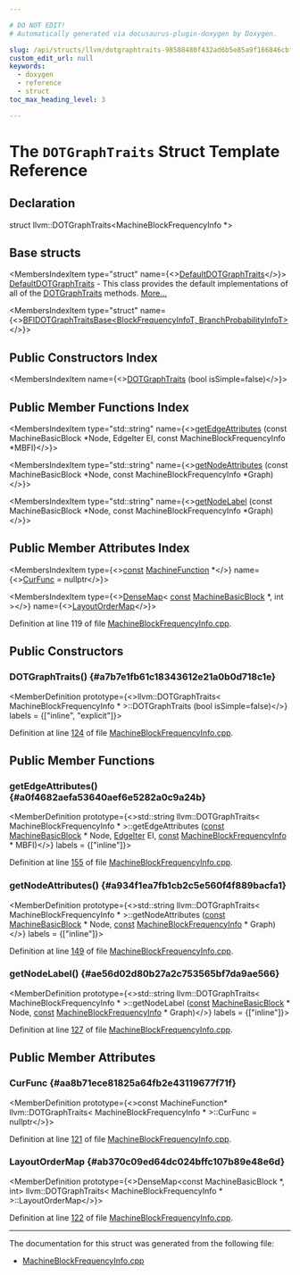 ```yaml
---

# DO NOT EDIT!
# Automatically generated via docusaurus-plugin-doxygen by Doxygen.

slug: /api/structs/llvm/dotgraphtraits-98588480f432ad6b5e85a9f166846cbf
custom_edit_url: null
keywords:
  - doxygen
  - reference
  - struct
toc_max_heading_level: 3

---
```





# The `DOTGraphTraits` Struct Template Reference

<DoxygenPage pluginConfig={pluginConfig}>



## Declaration

<CodeBlock>struct llvm::DOTGraphTraits&lt;MachineBlockFrequencyInfo &#42;&gt;</CodeBlock>

## Base structs

<MembersIndex>

<MembersIndexItem
  type="struct"
  name={<><a href="/docs/api/structs/llvm/defaultdotgraphtraits">DefaultDOTGraphTraits</a></>}>
<a href="/docs/api/structs/llvm/defaultdotgraphtraits">DefaultDOTGraphTraits</a> - This class provides the default implementations of all of the <a href="/docs/api/structs/llvm/dotgraphtraits">DOTGraphTraits</a> methods. <a href="/docs/api/structs/llvm/defaultdotgraphtraits/#details">More...</a>
</MembersIndexItem>

<MembersIndexItem
  type="struct"
  name={<><a href="/docs/api/structs/llvm/bfidotgraphtraitsbase">BFIDOTGraphTraitsBase&lt;BlockFrequencyInfoT, BranchProbabilityInfoT&gt;</a></>}>
</MembersIndexItem>

</MembersIndex>

## Public Constructors Index

<MembersIndex>

<MembersIndexItem
  name={<><a href="#a7b7e1fb61c18343612e21a0b0d718c1e">DOTGraphTraits</a> (bool isSimple=false)</>}>
</MembersIndexItem>

</MembersIndex>

## Public Member Functions Index

<MembersIndex>

<MembersIndexItem
  type="std::string"
  name={<><a href="#a0f4682aefa53640aef6e5282a0c9a24b">getEdgeAttributes</a> (const MachineBasicBlock &#42;Node, EdgeIter EI, const MachineBlockFrequencyInfo &#42;MBFI)</>}>
</MembersIndexItem>

<MembersIndexItem
  type="std::string"
  name={<><a href="#a934f1ea7fb1cb2c5e560f4f889bacfa1">getNodeAttributes</a> (const MachineBasicBlock &#42;Node, const MachineBlockFrequencyInfo &#42;Graph)</>}>
</MembersIndexItem>

<MembersIndexItem
  type="std::string"
  name={<><a href="#ae56d02d80b27a2c753565bf7da9ae566">getNodeLabel</a> (const MachineBasicBlock &#42;Node, const MachineBlockFrequencyInfo &#42;Graph)</>}>
</MembersIndexItem>

</MembersIndex>

## Public Member Attributes Index

<MembersIndex>

<MembersIndexItem
  type={<><a href="/docs/api/files/lib/lib/target/lib/target/aarch64/aarch64promoteconstant-cpp/#a90f8350fecae261c25be85d38b451bff">const</a> <a href="/docs/api/classes/llvm/machinefunction">MachineFunction</a> &#42;</>}
  name={<><a href="#aa8b71ece81825a64fb2e43119677f71f">CurFunc</a> = nullptr</>}>
</MembersIndexItem>

<MembersIndexItem
  type={<><a href="/docs/api/classes/llvm/densemap">DenseMap</a>&lt; <a href="/docs/api/files/lib/lib/target/lib/target/aarch64/aarch64promoteconstant-cpp/#a90f8350fecae261c25be85d38b451bff">const</a> <a href="/docs/api/classes/llvm/machinebasicblock">MachineBasicBlock</a> &#42;, int &gt;</>}
  name={<><a href="#ab370c09ed64dc024bffc107b89e48e6d">LayoutOrderMap</a></>}>
</MembersIndexItem>

</MembersIndex>


Definition at line 119 of file <a href="/docs/api/files/lib/lib/codegen/machineblockfrequencyinfo-cpp">MachineBlockFrequencyInfo.cpp</a>.

<SectionDefinition>

## Public Constructors

### DOTGraphTraits() {#a7b7e1fb61c18343612e21a0b0d718c1e}

<MemberDefinition
  prototype={<>llvm::DOTGraphTraits&lt; MachineBlockFrequencyInfo &#42; &gt;::DOTGraphTraits (bool isSimple=false)</>}
  labels = {["inline", "explicit"]}>

Definition at line <a href="/docs/api/files/lib/lib/codegen/machineblockfrequencyinfo-cpp/#l00124">124</a> of file <a href="/docs/api/files/lib/lib/codegen/machineblockfrequencyinfo-cpp">MachineBlockFrequencyInfo.cpp</a>.
</MemberDefinition>

</SectionDefinition>

<SectionDefinition>

## Public Member Functions

### getEdgeAttributes() {#a0f4682aefa53640aef6e5282a0c9a24b}

<MemberDefinition
  prototype={<>std::string llvm::DOTGraphTraits&lt; MachineBlockFrequencyInfo &#42; &gt;::getEdgeAttributes (<a href="/docs/api/files/lib/lib/target/lib/target/aarch64/aarch64promoteconstant-cpp/#a90f8350fecae261c25be85d38b451bff">const</a> <a href="/docs/api/classes/llvm/machinebasicblock">MachineBasicBlock</a> &#42; Node, <a href="/docs/api/structs/llvm/bfidotgraphtraitsbase/#a6899d11b3abe21eebd9130ff4b30b6a4">EdgeIter</a> EI, <a href="/docs/api/files/lib/lib/target/lib/target/aarch64/aarch64promoteconstant-cpp/#a90f8350fecae261c25be85d38b451bff">const</a> <a href="/docs/api/classes/llvm/machineblockfrequencyinfo">MachineBlockFrequencyInfo</a> &#42; MBFI)</>}
  labels = {["inline"]}>

Definition at line <a href="/docs/api/files/lib/lib/codegen/machineblockfrequencyinfo-cpp/#l00155">155</a> of file <a href="/docs/api/files/lib/lib/codegen/machineblockfrequencyinfo-cpp">MachineBlockFrequencyInfo.cpp</a>.
</MemberDefinition>

### getNodeAttributes() {#a934f1ea7fb1cb2c5e560f4f889bacfa1}

<MemberDefinition
  prototype={<>std::string llvm::DOTGraphTraits&lt; MachineBlockFrequencyInfo &#42; &gt;::getNodeAttributes (<a href="/docs/api/files/lib/lib/target/lib/target/aarch64/aarch64promoteconstant-cpp/#a90f8350fecae261c25be85d38b451bff">const</a> <a href="/docs/api/classes/llvm/machinebasicblock">MachineBasicBlock</a> &#42; Node, <a href="/docs/api/files/lib/lib/target/lib/target/aarch64/aarch64promoteconstant-cpp/#a90f8350fecae261c25be85d38b451bff">const</a> <a href="/docs/api/classes/llvm/machineblockfrequencyinfo">MachineBlockFrequencyInfo</a> &#42; Graph)</>}
  labels = {["inline"]}>

Definition at line <a href="/docs/api/files/lib/lib/codegen/machineblockfrequencyinfo-cpp/#l00149">149</a> of file <a href="/docs/api/files/lib/lib/codegen/machineblockfrequencyinfo-cpp">MachineBlockFrequencyInfo.cpp</a>.
</MemberDefinition>

### getNodeLabel() {#ae56d02d80b27a2c753565bf7da9ae566}

<MemberDefinition
  prototype={<>std::string llvm::DOTGraphTraits&lt; MachineBlockFrequencyInfo &#42; &gt;::getNodeLabel (<a href="/docs/api/files/lib/lib/target/lib/target/aarch64/aarch64promoteconstant-cpp/#a90f8350fecae261c25be85d38b451bff">const</a> <a href="/docs/api/classes/llvm/machinebasicblock">MachineBasicBlock</a> &#42; Node, <a href="/docs/api/files/lib/lib/target/lib/target/aarch64/aarch64promoteconstant-cpp/#a90f8350fecae261c25be85d38b451bff">const</a> <a href="/docs/api/classes/llvm/machineblockfrequencyinfo">MachineBlockFrequencyInfo</a> &#42; Graph)</>}
  labels = {["inline"]}>

Definition at line <a href="/docs/api/files/lib/lib/codegen/machineblockfrequencyinfo-cpp/#l00127">127</a> of file <a href="/docs/api/files/lib/lib/codegen/machineblockfrequencyinfo-cpp">MachineBlockFrequencyInfo.cpp</a>.
</MemberDefinition>

</SectionDefinition>

<SectionDefinition>

## Public Member Attributes

### CurFunc {#aa8b71ece81825a64fb2e43119677f71f}

<MemberDefinition
  prototype={<>const MachineFunction&#42; llvm::DOTGraphTraits&lt; MachineBlockFrequencyInfo &#42; &gt;::CurFunc = nullptr</>}>

Definition at line <a href="/docs/api/files/lib/lib/codegen/machineblockfrequencyinfo-cpp/#l00121">121</a> of file <a href="/docs/api/files/lib/lib/codegen/machineblockfrequencyinfo-cpp">MachineBlockFrequencyInfo.cpp</a>.
</MemberDefinition>

### LayoutOrderMap {#ab370c09ed64dc024bffc107b89e48e6d}

<MemberDefinition
  prototype={<>DenseMap&lt;const MachineBasicBlock &#42;, int&gt; llvm::DOTGraphTraits&lt; MachineBlockFrequencyInfo &#42; &gt;::LayoutOrderMap</>}>

Definition at line <a href="/docs/api/files/lib/lib/codegen/machineblockfrequencyinfo-cpp/#l00122">122</a> of file <a href="/docs/api/files/lib/lib/codegen/machineblockfrequencyinfo-cpp">MachineBlockFrequencyInfo.cpp</a>.
</MemberDefinition>

</SectionDefinition>

<hr/>

The documentation for this struct was generated from the following file:

<ul>
<li><a href="/docs/api/files/lib/lib/codegen/machineblockfrequencyinfo-cpp">MachineBlockFrequencyInfo.cpp</a></li>
</ul>

</DoxygenPage>
